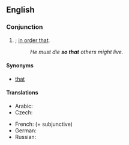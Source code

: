 ==English==

===Conjunction===
{{en-conj|pos=[[so]] [[that]]}}

# {{non-gloss definition|Indicates purpose}}; [[in order that]].
#: ''He must die '''so that''' others might live.''

====Synonyms====
*{{sense|in order that}} [[that#Conjunction|that]] {{i|conjunction}}

====Translations====
{{trans-top|in order to}}
* Arabic: {{t|ar|حتى|tr=Hattaa|sc=Arab}}
* Czech: {{t+|cs|aby}}
{{trans-mid}}
* French: {{t+|fr|pour que}} (+ subjunctive)
* German: {{t+|de|sodass}}
* Russian: {{qualifier|read: štóby}} {{t|ru|чтобы|tr=čtóby|sc=Cyrl}}
{{trans-bottom}}